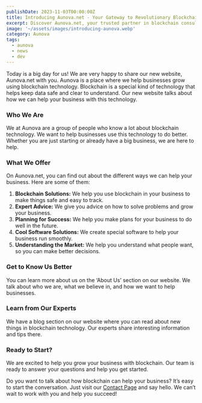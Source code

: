 ```yaml
---
publishDate: 2023-11-03T00:00:00Z
title: Introducing Aunova.net - Your Gateway to Revolutionary Blockchain Solutions
excerpt: Discover Aunova.net, your trusted partner in blockchain consultancy and solutions. Embark on a journey of innovation and strategic growth today!
image: '~/assets/images/introducing-aunova.webp'
category: Aunova
tags:
  - aunova
  - news
  - dev
---
```


Today is a big day for us! We are very happy to share our new website, Aunova.net with you. Aunova is a place where we help businesses grow using blockchain technology. Blockchain is a special kind of technology that helps keep data safe and clear to understand. Our new website talks about how we can help your business with this technology.

### Who We Are

We at Aunova are a group of people who know a lot about blockchain technology. We want to help businesses use this technology to do better. Whether you are just starting or already have a big business, we are here to help.

### What We Offer

On Aunova.net, you can find out about the different ways we can help your business. Here are some of them:

1. **Blockchain Solutions:** We help you use blockchain in your business to make things safe and easy to track.
2. **Expert Advice:** We give you advice on how to solve problems and grow your business.
3. **Planning for Success:** We help you make plans for your business to do well in the future.
4. **Cool Software Solutions:** We create special software to help your business run smoothly.
5. **Understanding the Market:** We help you understand what people want, so you can make better decisions.

### Get to Know Us Better

You can learn more about us on the ‘About Us’ section on our website. We talk about who we are, what we believe in, and how we want to help businesses.

### Learn from Our Experts

We have a blog section on our website where you can read about new things in blockchain technology. Our experts share interesting information and tips there.

### Ready to Start?

We are excited to help you grow your business with blockchain. Our team is ready to answer your questions and help you get started.

Do you want to talk about how blockchain can help your business? It’s easy to start the conversation. Just visit our [Contact Page](/contact) and say hello. We can’t wait to work with you and help you succeed!
